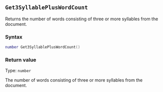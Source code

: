 ::: {.minipage data-latex="{\textwidth}"}
## `Get3SyllablePlusWordCount` {#standard-get3syllablepluswordcount}

Returns the number of words consisting of three or more syllables from the document.

### Syntax {-}

``` .lua
number Get3SyllablePlusWordCount()
```

### Return value {-}

Type: `number`

The number of words consisting of three or more syllables from the document.
:::
